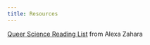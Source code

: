 ```yaml
---
title: Resources
---
```


[Queer Science Reading List](https://alexzahara.wordpress.com/queer-science/){.uri} from Alexa Zahara
